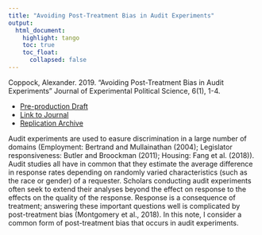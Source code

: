 ```yaml
---
title: "Avoiding Post-Treatment Bias in Audit Experiments"
output: 
  html_document:
    highlight: tango
    toc: true
    toc_float:
      collapsed: false
---
```


Coppock, Alexander. 2019. “Avoiding Post-Treatment Bias in Audit Experiments” Journal of Experimental Political Science, 6(1), 1-4.

- [Pre-production Draft](papers/Coppock_audit_experiments.pdf)
- [Link to Journal](https://doi.org/10.1017/XPS.2018.9)
- [Replication Archive](https://dataverse.harvard.edu/dataset.xhtml?persistentId=doi:10.7910/DVN/6NVI9C)

Audit experiments are used to easure discrimination in a large number of domains (Employment: Bertrand and Mullainathan (2004); Legislator responsiveness: Butler and Broockman (2011); Housing: Fang et al. (2018)). Audit studies all have in common that they estimate the average difference in response rates depending on randomly varied characteristics (such as the race or gender) of a requester. Scholars conducting audit experiments often seek to extend their analyses beyond the effect on response to the effects on the quality of the response. Response is a consequence of treatment; answering these important questions well is complicated by post-treatment bias (Montgomery et al., 2018). In this note, I consider a common form of post-treatment bias that occurs in audit experiments. 

